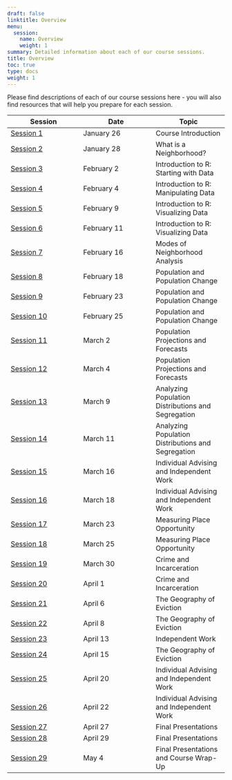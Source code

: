 ```yaml
---
draft: false
linktitle: Overview
menu:
  session:
    name: Overview
    weight: 1
summary: Detailed information about each of our course sessions.
title: Overview
toc: true
type: docs
weight: 1
---
```


Please find descriptions of each of our course sessions here - you will also find resources that will help you prepare for each session.

| Session | Date | Topic |
|-|-|-|
| [Session 1](session/01-course_introduction/) | January 26 | Course Introduction |
| [Session 2](session/02-what_is_a_neighborhood/) | January 28 | What is a Neighborhood? |
| [Session 3](session/03-starting_with_data/) | February 2 | Introduction to R: Starting with Data |
| [Session 4](session/04-manipulating_data) | February 4 | Introduction to R: Manipulating Data |
| [Session 5](session/05-visualizing_data_pt1) | February 9 | Introduction to R: Visualizing Data |
| [Session 6](session/06-visualizing_data_pt2) | February 11 | Introduction to R: Visualizing Data |
| [Session 7](session/07-modes_of_analysis) | February 16 | Modes of Neighborhood Analysis |
| [Session 8](session/08-population_pt1) | February 18 | Population and Population Change |
| [Session 9](session/09-population_pt2) | February 23 | Population and Population Change |
| [Session 10](session/10-population_pt3) | February 25 | Population and Population Change |
| [Session 11](session/11-population_projection_pt1) | March 2 | Population Projections and Forecasts |
| [Session 12](session/12-population_projection_pt2) | March 4 | Population Projections and Forecasts |
| [Session 13](session/13-population_segregation_pt1) | March 9 | Analyzing Population Distributions and Segregation |
| [Session 14](session/14-population_segregation_pt2) | March 11 | Analyzing Population Distributions and Segregation |
| [Session 15](session/15-individual_advising_pt1) | March 16 | Individual Advising and Independent Work |
| [Session 16](session/16-individual_advising_pt2) | March 18 | Individual Advising and Independent Work |
| [Session 17](session/17-place_opportunity_pt1) | March 23 | Measuring Place Opportunity |
| [Session 18](session/18-place_opportunity_pt2) | March 25 | Measuring Place Opportunity |
| [Session 19](session/19-crime_incarceration_pt1) | March 30 | Crime and Incarceration |
| [Session 20](session/20-crime_incarceration_pt2) | April 1 | Crime and Incarceration |
| [Session 21](session/21-covid_cases_pt1) | April 6 | The Geography of Eviction |
| [Session 22](session/22-covid_cases_pt2) | April 8 | The Geography of Eviction |
| [Session 23](session/23-independent_work) | April 13 | Independent Work |
| [Session 24](session/24-covid_cases_pt3) | April 15 | The Geography of Eviction |
| [Session 25](session/25-individual_advising_pt1) | April 20 | Individual Advising and Independent Work |
| [Session 26](session/26-individual_advising_pt2) | April 22 | Individual Advising and Independent Work |
| [Session 27](session/27-final_presentations_pt1) | April 27 | Final Presentations |
| [Session 28](session/28-final_presentations_pt2) | April 29 | Final Presentations |
| [Session 29](session/29-final_presentations_pt3) | May 4    | Final Presentations and Course Wrap-Up |
